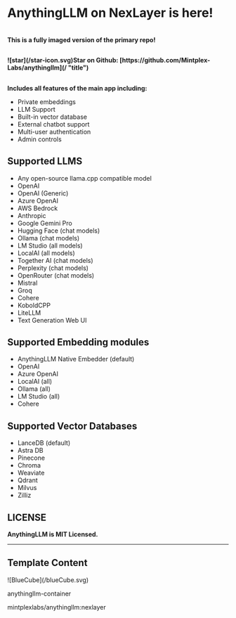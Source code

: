 # AnythingLLM on NexLayer is here!

\
**This is a fully imaged version of the primary repo!**

##

<strong className="flex">
  ![star](/star-icon.svg)Star on Github:
  [https://github.com/Mintplex-Labs/anythingllm](/ "title")
</strong>

##
**Includes all features of the main app including:**

- Private embeddings
- LLM Support
- Built-in vector database
- External chatbot support
- Multi-user authentication
- Admin controls

## Supported LLMS

- Any open-source llama.cpp compatible model
- OpenAI
- OpenAI (Generic)
- Azure OpenAI
- AWS Bedrock
- Anthropic
- Google Gemini Pro
- Hugging Face (chat models)
- Ollama (chat models)
- LM Studio (all models)
- LocalAI (all models)
- Together AI (chat models)
- Perplexity (chat models)
- OpenRouter (chat models)
- Mistral
- Groq
- Cohere
- KoboldCPP
- LiteLLM
- Text Generation Web UI

## Supported Embedding modules

- AnythingLLM Native Embedder (default)
- OpenAI
- Azure OpenAI
- LocalAI (all)
- Ollama (all)
- LM Studio (all)
- Cohere

## Supported Vector Databases

- LanceDB (default)
- Astra DB
- Pinecone
- Chroma
- Weaviate
- Qdrant
- Milvus
- Zilliz

## LICENSE

**AnythingLLM is MIT Licensed.**

---

## Template Content

<div className="mt-[0px] px-5 py-4 flex gap-[14px] max-w-[750px] 2xl:max-w-[1014px] items-center rounded-[7px] bg-card-color">
  <div className="flex justify-center items-center rounded-[7px] p-2 w-[38px] h-[38px] bg-background">
    ![BlueCube](/blueCube.svg)
  </div>
  <div>
      <p className="font-normal text-base text-white">anythingllm-container</p>
      <p className="font-normal text-tiny text-description-color">
        mintplexlabs/anythingllm:nexlayer
      </p>
  </div>
</div>
